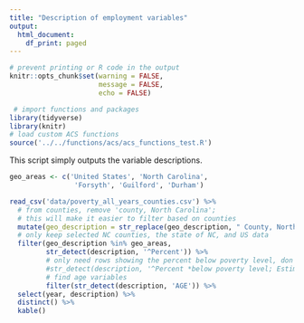 ```yaml
---
title: "Description of employment variables"
output:
  html_document:
    df_print: paged
---
```


```r
# prevent printing or R code in the output
knitr::opts_chunk$set(warning = FALSE,
                      message = FALSE,
                      echo = FALSE)
```

```r
 # import functions and packages
library(tidyverse)
library(knitr)
# load custom ACS functions
source('../../functions/acs/acs_functions_test.R')

```

This script simply outputs the variable descriptions.

```r
geo_areas <- c('United States', 'North Carolina', 
                'Forsyth', 'Guilford', 'Durham')

read_csv('data/poverty_all_years_counties.csv') %>%
  # from counties, remove 'county, North Carolina';
  # this will make it easier to filter based on counties
  mutate(geo_description = str_replace(geo_description, " County, North Carolina", "")) %>%
  # only keep selected NC counties, the state of NC, and US data
  filter(geo_description %in% geo_areas,
         str_detect(description, '^Percent')) %>%
         # only need rows showing the percent below poverty level, don't need count data
         #str_detect(description, '^Percent *below poverty level; Estimate; Population for whom poverty status is determined$')) %>%
         # find age variables
         filter(str_detect(description, 'AGE')) %>%
  select(year, description) %>%
  distinct() %>%
  kable()
```